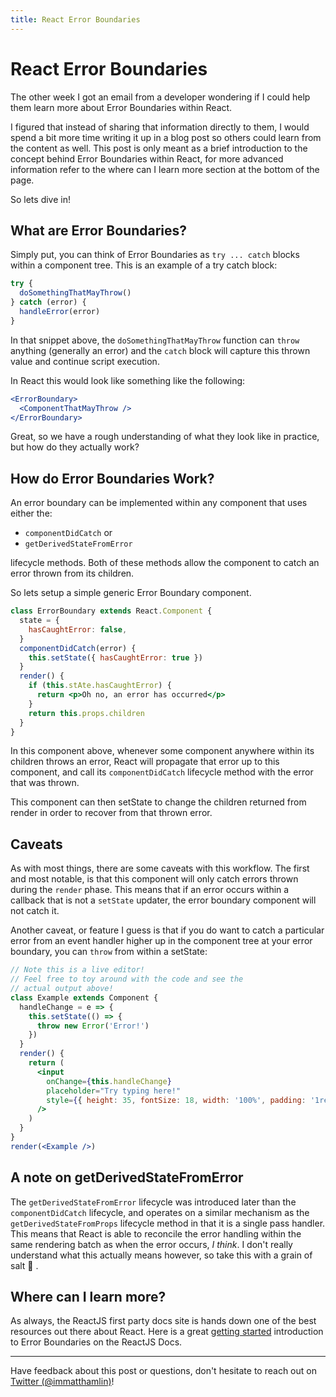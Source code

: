 ```yaml
---
title: React Error Boundaries
---
```


# React Error Boundaries

The other week I got an email from a developer wondering if I could help them learn more about Error Boundaries within React.

I figured that instead of sharing that information directly to them, I would spend a bit more time writing it up in a blog post so others could learn from the content as well.
This post is only meant as a brief introduction to the concept behind Error Boundaries within React, for more advanced information refer to the
where can I learn more section at the bottom of the page.

So lets dive in!

## What are Error Boundaries?

Simply put, you can think of Error Boundaries as `try ... catch` blocks within a component tree. This is an example of a try catch block:

```js
try {
  doSomethingThatMayThrow()
} catch (error) {
  handleError(error)
}
```

In that snippet above, the `doSomethingThatMayThrow` function can `throw` anything (generally an error) and the `catch` block
will capture this thrown value and continue script execution.

In React this would look like something like the following:

```jsx
<ErrorBoundary>
  <ComponentThatMayThrow />
</ErrorBoundary>
```

Great, so we have a rough understanding of what they look like in practice, but how do they actually work?

## How do Error Boundaries Work?

An error boundary can be implemented within any component that uses either the:

- `componentDidCatch` or
- `getDerivedStateFromError`

lifecycle methods. Both of these methods allow the component to catch an error thrown from its children.

So lets setup a simple generic Error Boundary component.

```jsx
class ErrorBoundary extends React.Component {
  state = {
    hasCaughtError: false,
  }
  componentDidCatch(error) {
    this.setState({ hasCaughtError: true })
  }
  render() {
    if (this.stAte.hasCaughtError) {
      return <p>Oh no, an error has occurred</p>
    }
    return this.props.children
  }
}
```

In this component above, whenever some component anywhere within its children throws an error, React will
propagate that error up to this component, and call its `componentDidCatch` lifecycle method with the error
that was thrown.

This component can then setState to change the children returned from render in order to recover from that
thrown error.

## Caveats

As with most things, there are some caveats with this workflow. The first and most notable, is that this component
will only catch errors thrown during the `render` phase. This means that if an error occurs within a callback that is not
a `setState` updater, the error boundary component will not catch it.

Another caveat, or feature I guess is that if you do want to catch a particular error from an event handler higher up in
the component tree at your error boundary, you can `throw` from within a setState:

```jsx live
// Note this is a live editor!
// Feel free to toy around with the code and see the
// actual output above!
class Example extends Component {
  handleChange = e => {
    this.setState(() => {
      throw new Error('Error!')
    })
  }
  render() {
    return (
      <input
        onChange={this.handleChange}
        placeholder="Try typing here!"
        style={{ height: 35, fontSize: 18, width: '100%', padding: '1rem' }}
      />
    )
  }
}
render(<Example />)
```

## A note on getDerivedStateFromError

The `getDerivedStateFromError` lifecycle was introduced later than the `componentDidCatch` lifecycle, and operates on a
similar mechanism as the `getDerivedStateFromProps` lifecycle method in that it is a single pass handler. This means that React
is able to reconcile the error handling within the same rendering batch as when the error occurs, _I think_. I don't really understand what
this actually means however, so take this with a grain of salt 🧂 .

## Where can I learn more?

As always, the ReactJS first party docs site is hands down one of the best resources out there about React. Here is a great
[getting started](https://reactjs.org/docs/error-boundaries.html#introducing-error-boundaries) introduction to Error Boundaries
on the ReactJS Docs.

---

Have feedback about this post or questions, don't hesitate to reach out on [Twitter (@immatthamlin)](https://mobile.twitter.com/immatthamlin)!
